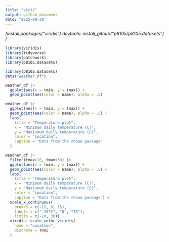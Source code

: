 ```yaml
---
title: "viz)2"
output: github_document
date: "2025-09-30"
---
```



/*install.packages("viridis") devtools::install_github("p8105/p8105.datasets") */
```r

library(viridis)
library(tidyverse)
library(patchwork)
library(p8105.datasets)

```

```r
library(p8105.datasets)
data("weather_df")
```



```r
weather_df |> 
  ggplot(aes(x = tmin, y = tmax)) + 
  geom_point(aes(color = name), alpha = .5)
```

```r
weather_df |> 
  ggplot(aes(x = tmin, y = tmax)) + 
  geom_point(aes(color = name), alpha = .5) + 
  labs(
    title = "Temperature plot",
    x = "Minimum daily temperature (C)",
    y = "Maxiumum daily temperature (C)",
    color = "Location",
    caption = "Data from the rnoaa package"
  )
```

```r
weather_df |> 
  filter(tmax>10, tmax<30) |> 
  ggplot(aes(x = tmin, y = tmax)) + 
  geom_point(aes(color = name), alpha = .5) + 
  labs(
    title = "Temperature plot",
    x = "Minimum daily temperature (C)",
    y = "Maxiumum daily temperature (C)",
    color = "Location",
    caption = "Data from the rnoaa package") + 
  scale_x_continuous(
    breaks = c(-15, 0, 15), 
    labels = c("-15ºC", "0", "15"),
    limits = c(-20, 30)) + 
  viridis::scale_color_viridis(
    name = "Location", 
    discrete = TRUE
  )
```



